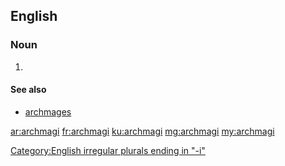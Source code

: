 ==English==

===Noun===
{{head|en}} {{p}}

# {{irregular plural of|archmage}}

====See also====
* [[archmages]]

[[Category:English irregular plurals ending in "-i"]]

[[ar:archmagi]]
[[fr:archmagi]]
[[ku:archmagi]]
[[mg:archmagi]]
[[my:archmagi]]